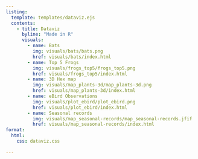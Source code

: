 ```yaml
---
listing:
  template: templates/dataviz.ejs
  contents:
    - title: Dataviz
      byline: "Made in R"
      visuals:
        - name: Bats
          img: visuals/bats/bats.png
          href: visuals/bats/index.html
        - name: Top 5 Frogs
          img: visuals/frogs_top5/frogs_top5.png
          href: visuals/frogs_top5/index.html
        - name: 3D Hex map
          img: visuals/map_plants-3d/map_plants-3d.png
          href: visuals/map_plants-3d/index.html
        - name: eBird Observations
          img: visuals/plot_ebird/plot_ebird.png
          href: visuals/plot_ebird/index.html
        - name: Seasonal records
          img: visuals/map_seasonal-records/map_seasonal-records.jfif
          href: visuals/map_seasonal-records/index.html
format:
  html:
    css: dataviz.css

---
```

